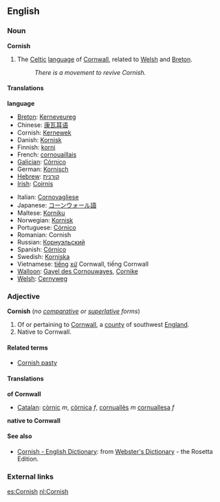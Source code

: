 ==English==
===Noun===
{{wikipedia}}
'''Cornish'''
# The [[Celtic]] [[language]] of [[Cornwall]], related to [[Welsh]] and [[Breton]].
#:''There is a movement to revive Cornish.''

====Translations====
'''language'''
{{top}}
*[[Breton]]: [[Kerneveureg]]
*Chinese: [[康瓦耳语]]
*Cornish: [[Kernewek]]
*Danish: [[Kornisk]]
*Finnish: [[korni]]
*French: [[cornouaillais]]
*[[Galician]]: [[Córnico]]
*German: [[Kornisch]]
*[[Hebrew]]: [[קורנית]]
*[[Irish]]: [[Coirnis]]
{{mid}}
*Italian: [[Cornovagliese]]
*Japanese: [[コーンウォール語]]
*Maltese: [[Korniku]]
*Norwegian: [[Kornisk]]
*Portuguese: [[Córnico]]
*Romanian: Cornish
*Russian: [[Корнуэльский]]
*Spanish: [[Córnico]]
*Swedish: [[Korniska]]
*Vietnamese: [[tiếng]] [[xứ]] Cornwall, tiếng Cornwall
*[[Walloon]]: [[Gayel des Cornouwayes]], [[Cornike]]
*[[Welsh]]: [[Cernyweg]]
{{bottom}}

===Adjective===
'''Cornish''' (''no [[comparative]] or [[superlative]] forms'')
# Of or pertaining to [[Cornwall]], a [[county]] of southwest [[England]].
# Native to Cornwall.

====Related terms====
*[[Cornish pasty]]

====Translations====
'''of Cornwall'''
{{top}}
*[[Catalan]]: [[còrnic]] ''m'', [[còrnica]] ''f'', [[cornuallès]] ''m'' [[cornuallesa]] ''f''
{{mid}}
{{bottom}}

'''native to Cornwall'''
{{top}}
{{mid}}
{{bottom}}

====See also====
{{interwiktionary|code=kw}}
*[http://www.websters-online-dictionary.org/definition/Cornish-english/ Cornish - English Dictionary]: from [http://www.websters-online-dictionary.org/ Webster's Dictionary] - the Rosetta Edition.

===External links===
{{ethnologue|code=cor}}

[[es:Cornish]]
[[nl:Cornish]]